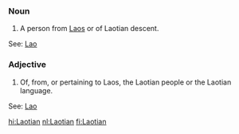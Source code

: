 ===Noun===
#A person from [[Laos]] or of Laotian descent.
See: [[Lao]]

===Adjective===
#Of, from, or pertaining to Laos, the Laotian people or the Laotian language.
See: [[Lao]]

[[hi:Laotian]]
[[nl:Laotian]]
[[fi:Laotian]]